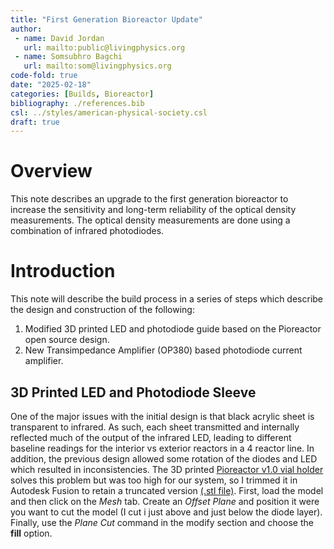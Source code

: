```yaml
---
title: "First Generation Bioreactor Update"
author: 
 - name: David Jordan
   url: mailto:public@livingphysics.org
 - name: Somsubhro Bagchi
   url: mailto:som@livingphysics.org
code-fold: true
date: "2025-02-18"
categories: [Builds, Bioreactor]
bibliography: ./references.bib
csl: ../styles/american-physical-society.csl
draft: true
---
```


# Overview
This note describes an upgrade to the first generation bioreactor to increase the sensitivity and long-term reliability of the optical density measurements. The optical density measurements are done using a combination of infrared photodiodes.     

# Introduction
This note will describe the build process in a series of steps which describe the design and construction of the following: 

1. Modified 3D printed LED and photodiode guide based on the Pioreactor open source design.
2. New Transimpedance Amplifier (OP380) based photodiode current amplifier. 

## 3D Printed LED and Photodiode Sleeve
One of the major issues with the initial design is that black acrylic sheet is transparent to infrared.  As such, each sheet transmitted and internally reflected much of the output of the infrared LED, leading to different baseline readings for the interior vs exterior reactors in a 4 reactor line. In addition, the previous design allowed some rotation of the diodes and LED which resulted in inconsistencies.  The 3D printed [Pioreactor v1.0 vial holder](https://www.printables.com/model/715199-pioreactor-20ml-v10-printable-parts) solves this problem but was too high for our system, so I trimmed it in Autodesk Fusion to retain a truncated version [(.stl file)](./files/trunc_vial_holder.stl).  First, load the model and then click on the *Mesh* tab.  Create an *Offset Plane* and position it were you want to cut the model (I cut i just above and just below the diode layer).  Finally, use the *Plane Cut* command in the modify section and choose the **fill** option.  